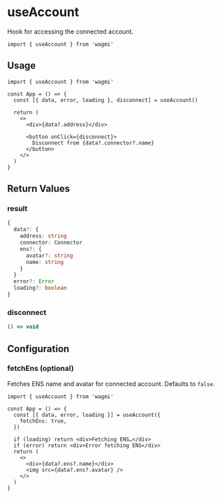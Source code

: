# useAccount

Hook for accessing the connected account.

```tsx
import { useAccount } from 'wagmi'
```

## Usage

```tsx
import { useAccount } from 'wagmi'

const App = () => {
  const [{ data, error, loading }, disconnect] = useAccount()

  return (
    <>
      <div>{data?.address}</div>

      <button onClick={disconnect}>
        Disconnect from {data?.connector?.name}
      </button>
    </>
  )
}
```

## Return Values

### result

```ts
{
  data?: {
    address: string
    connector: Connector
    ens?: {
      avatar?: string
      name: string
    }
  }
  error?: Error
  loading?: boolean
}
```

### disconnect

```ts
() => void
```

## Configuration

### fetchEns (optional)

Fetches ENS name and avatar for connected account. Defaults to `false`.

```tsx highlight='5'
import { useAccount } from 'wagmi'

const App = () => {
  const [{ data, error, loading }] = useAccount({
    fetchEns: true,
  })

  if (loading) return <div>Fetching ENS…</div>
  if (error) return <div>Error fetching ENS</div>
  return (
    <>
      <div>{data?.ens?.name}</div>
      <img src={data?.ens?.avatar} />
    </>
  )
}
```
